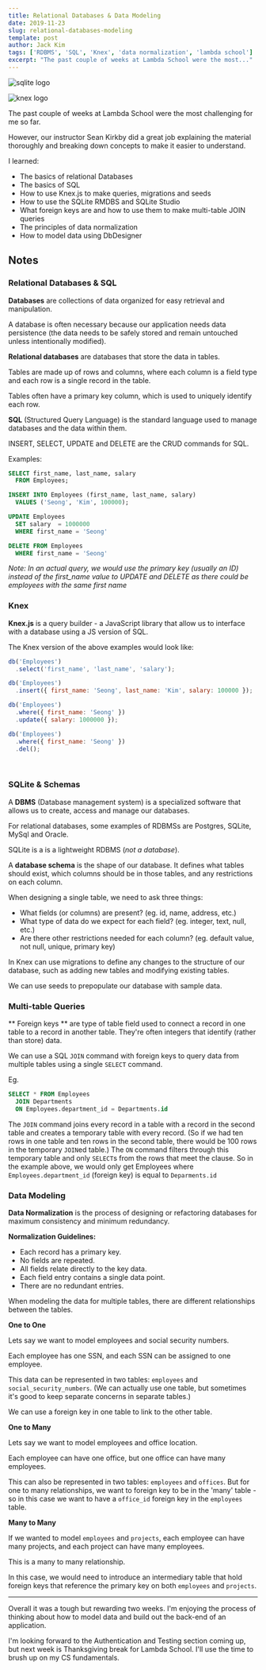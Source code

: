 ```yaml
---
title: Relational Databases & Data Modeling
date: 2019-11-23
slug: relational-databases-modeling
template: post
author: Jack Kim
tags: ['RDBMS', 'SQL', 'Knex', 'data normalization', 'lambda school']
excerpt: "The past couple of weeks at Lambda School were the most..."
---
```


<MDXWrapper>


<ImageWrapper>

![sqlite logo](./images/sqlite_logo.png) 

</ImageWrapper>

<ImageWrapper>

![knex logo](./images/knex_logo.png)

</ImageWrapper>


The past couple of weeks at Lambda School were the most challenging for me
so far.

However, our instructor Sean Kirkby did a great job explaining the material
thoroughly and breaking down concepts to make it easier to understand.

I learned:
- The basics of relational Databases
- The basics of SQL
- How to use Knex.js to make queries, migrations and seeds
- How to use the SQLite RMDBS and SQLite Studio
- What foreign keys are and how to use them to make multi-table JOIN queries
- The principles of data normalization
- How to model data using DbDesigner

## Notes

### Relational Databases & SQL

**Databases** are collections of data organized for easy retrieval and
manipulation.

A database is often necessary because our application needs data persistence
(the data needs to be safely stored and remain untouched unless intentionally
modified).

**Relational databases** are databases that store the data in tables.

Tables are made up of rows and columns, where each column is a field type and
each row is a single record in the table.

Tables often have a primary key column, which is used to uniquely identify each
row.

**SQL** (Structured Query Language)  is the standard language used to manage
databases and the data within them.

INSERT, SELECT, UPDATE and DELETE are the CRUD commands for SQL.

Examples:
```SQL
SELECT first_name, last_name, salary
  FROM Employees;

INSERT INTO Employees (first_name, last_name, salary)
  VALUES ('Seong', 'Kim', 100000);

UPDATE Employees
  SET salary  = 1000000
  WHERE first_name = 'Seong'

DELETE FROM Employees
  WHERE first_name = 'Seong'
```

*Note: In an actual query, we would use the primary key (usually an ID) instead
of the first_name value to UPDATE and DELETE as there could be employees with
the same first name*

### Knex

**Knex.js** is a query builder - a JavaScript library that allow us to interface
with a database using a JS version of SQL.

The Knex version of the above examples would look like:
```javascript
db('Employees')
  .select('first_name', 'last_name', 'salary');

db('Employees')
  .insert({ first_name: 'Seong', last_name: 'Kim', salary: 100000 });

db('Employees')
  .where({ first_name: 'Seong' })
  .update({ salary: 1000000 });

db('Employees')
  .where({ first_name: 'Seong' })
  .del();
```

<br />

### SQLite & Schemas

A **DBMS** (Database management system) is a specialized software that allows us
to create, access and manage our databases.

For relational databases, some examples of RDBMSs are Postgres, SQLite, MySql
and Oracle.

SQLite is a is a lightweight RDBMS (*not a database*).

A **database schema** is the shape of our database.  It defines what tables
should exist, which columns should be in those tables, and any restrictions on
each column.

When designing a single table, we need to ask three things:

- What fields (or columns) are present? (eg. id, name, address, etc.)
- What type of data do we expect for each field? (eg. integer, text, null, etc.)
- Are there other restrictions needed for each column? (eg. default value, not
    null, unique, primary key)

In Knex can use migrations to define any changes to the structure of our
database, such as adding new tables and modifying existing tables.

We can use seeds to prepopulate our database with sample data.

### Multi-table Queries

** Foreign keys ** are type of table field used to connect a record in one table
to a record in another table.  They're often integers that identify (rather than
store) data.

We can use a SQL `JOIN` command with foreign keys to query data from multiple
tables using a single `SELECT` command.

Eg. 

```sql
SELECT * FROM Employees
  JOIN Departments
  ON Employees.department_id = Departments.id
```
The `JOIN` command joins every record in a table with a record in the second
table and creates a temporary table with every record.  (So if we had ten rows
in one table and ten rows in the second table, there would be 100 rows in the
temporary `JOIN`ed table.) The `ON` command filters through this temporary table
and only `SELECT`s from the rows that meet the clause.  So in the example above,
we would only get Employees where `Employees.department_id` (foreign
key) is equal to `Deparments.id`

### Data Modeling

**Data Normalization** is the process of designing or refactoring databases for
maximum consistency and minimum redundancy.  


**Normalization Guidelines:**
- Each record has a primary key.
- No fields are repeated.
- All fields relate directly to the key data.
- Each field entry contains a single data point.
- There are no redundant entries.

When modeling the data for multiple tables, there are different relationships
between the tables.

**One to One**

Lets say we want to model employees and social security numbers.

Each employee has one SSN, and each SSN can be assigned to one employee.

This data can be represented in two tables: `employees` and
`social_security_numbers`.  (We can actually use one table, but sometimes it's
good to keep separate concerns in separate tables.)

We can use a foreign key in one table to link to the other table.

**One to Many**

Lets say we want to model employees and office location.

Each employee can have one office, but one office can have many employees.

This can also be represented in two tables: `employees` and `offices`.  But for one
to many relationships, we want to foreign key to be in the 'many' table - so in
this case we want to have a `office_id` foreign key in the `employees` table.

**Many to Many**

If we wanted to model `employees` and `projects`, each employee can have many
projects, and each project can have many employees.

This is a many to many relationship.  

In this case, we would need to introduce an intermediary table that hold foreign
keys that reference the primary key on both `employees` and `projects`.

---

Overall it was a tough but rewarding two weeks.  I'm enjoying the process of
thinking about how to model data and build out the back-end of an application.  

I'm looking forward to the Authentication and Testing section coming up, but next
week is Thanksgiving break for Lambda School.  I'll use the time to brush up on
my CS fundamentals.

</MDXWrapper>
